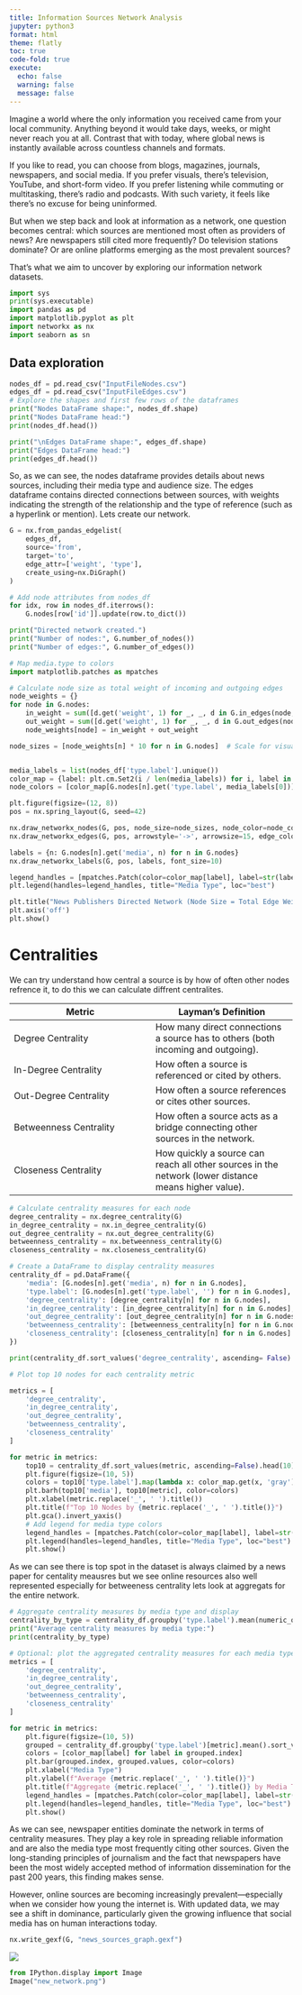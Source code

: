 ```yaml
---
title: Information Sources Network Analysis
jupyter: python3
format: html
theme: flatly
toc: true
code-fold: true
execute:
  echo: false
  warning: false
  message: false
---
```


Imagine a world where the only information you received came from your local community. Anything beyond it would take days, weeks, or might never reach you at all. Contrast that with today, where global news is instantly available across countless channels and formats.

If you like to read, you can choose from blogs, magazines, journals, newspapers, and social media. If you prefer visuals, there’s television, YouTube, and short-form video. If you prefer listening while commuting or multitasking, there’s radio and podcasts. With such variety, it feels like there’s no excuse for being uninformed.

But when we step back and look at information as a network, one question becomes central: which sources are mentioned most often as providers of news? Are newspapers still cited more frequently? Do television stations dominate? Or are online platforms emerging as the most prevalent sources?

That’s what we aim to uncover by exploring our information network datasets.

```python
import sys
print(sys.executable)
import pandas as pd
import matplotlib.pyplot as plt
import networkx as nx
import seaborn as sn

```

## Data exploration

```python
nodes_df = pd.read_csv("InputFileNodes.csv")
edges_df = pd.read_csv("InputFileEdges.csv")
# Explore the shapes and first few rows of the dataframes
print("Nodes DataFrame shape:", nodes_df.shape)
print("Nodes DataFrame head:")
print(nodes_df.head())

print("\nEdges DataFrame shape:", edges_df.shape)
print("Edges DataFrame head:")
print(edges_df.head())
```

So, as we can see, the nodes dataframe provides details about news sources, including their media type and audience size. The edges dataframe contains directed connections between sources, with weights indicating the strength of the relationship and the type of reference (such as a hyperlink or mention). Lets create our network.

```python
G = nx.from_pandas_edgelist(
    edges_df,
    source='from',
    target='to',
    edge_attr=['weight', 'type'],
    create_using=nx.DiGraph()
)

# Add node attributes from nodes_df
for idx, row in nodes_df.iterrows():
    G.nodes[row['id']].update(row.to_dict())

print("Directed network created.")
print("Number of nodes:", G.number_of_nodes())
print("Number of edges:", G.number_of_edges())
```

```python
# Map media.type to colors
import matplotlib.patches as mpatches


```

```python
# Calculate node size as total weight of incoming and outgoing edges
node_weights = {}
for node in G.nodes:
    in_weight = sum([d.get('weight', 1) for _, _, d in G.in_edges(node, data=True)])
    out_weight = sum([d.get('weight', 1) for _, _, d in G.out_edges(node, data=True)])
    node_weights[node] = in_weight + out_weight

node_sizes = [node_weights[n] * 10 for n in G.nodes]  # Scale for visualization


media_labels = list(nodes_df['type.label'].unique())
color_map = {label: plt.cm.Set2(i / len(media_labels)) for i, label in enumerate(media_labels)}
node_colors = [color_map[G.nodes[n].get('type.label', media_labels[0])] for n in G.nodes]

plt.figure(figsize=(12, 8))
pos = nx.spring_layout(G, seed=42)

nx.draw_networkx_nodes(G, pos, node_size=node_sizes, node_color=node_colors, alpha=0.8)
nx.draw_networkx_edges(G, pos, arrowstyle='->', arrowsize=15, edge_color='gray', alpha=0.6)

labels = {n: G.nodes[n].get('media', n) for n in G.nodes}
nx.draw_networkx_labels(G, pos, labels, font_size=10)

legend_handles = [mpatches.Patch(color=color_map[label], label=str(label)) for label in media_labels]
plt.legend(handles=legend_handles, title="Media Type", loc="best")

plt.title("News Publishers Directed Network (Node Size = Total Edge Weight, Color = Media Type)")
plt.axis('off')
plt.show()
```

# Centralities

We can try understand how central a source is by how of often other nodes refrence it, to do this we can calculate diffrent centralites.

| Metric | Layman's Definition |
|----|----|
| Degree Centrality | How many direct connections a source has to others (both incoming and outgoing). |
| In-Degree Centrality | How often a source is referenced or cited by others. |
| Out-Degree Centrality | How often a source references or cites other sources. |
| Betweenness Centrality | How often a source acts as a bridge connecting other sources in the network. |
| Closeness Centrality | How quickly a source can reach all other sources in the network (lower distance means higher value). |

```python
# Calculate centrality measures for each node
degree_centrality = nx.degree_centrality(G)
in_degree_centrality = nx.in_degree_centrality(G)
out_degree_centrality = nx.out_degree_centrality(G)
betweenness_centrality = nx.betweenness_centrality(G)
closeness_centrality = nx.closeness_centrality(G)

# Create a DataFrame to display centrality measures
centrality_df = pd.DataFrame({
    'media': [G.nodes[n].get('media', n) for n in G.nodes],
    'type.label': [G.nodes[n].get('type.label', '') for n in G.nodes],
    'degree_centrality': [degree_centrality[n] for n in G.nodes],
    'in_degree_centrality': [in_degree_centrality[n] for n in G.nodes],
    'out_degree_centrality': [out_degree_centrality[n] for n in G.nodes],
    'betweenness_centrality': [betweenness_centrality[n] for n in G.nodes],
    'closeness_centrality': [closeness_centrality[n] for n in G.nodes]
})

print(centrality_df.sort_values('degree_centrality', ascending= False).head(10))
```

```python
# Plot top 10 nodes for each centrality metric

metrics = [
    'degree_centrality',
    'in_degree_centrality',
    'out_degree_centrality',
    'betweenness_centrality',
    'closeness_centrality'
]

for metric in metrics:
    top10 = centrality_df.sort_values(metric, ascending=False).head(10)
    plt.figure(figsize=(10, 5))
    colors = top10['type.label'].map(lambda x: color_map.get(x, 'gray'))
    plt.barh(top10['media'], top10[metric], color=colors)
    plt.xlabel(metric.replace('_', ' ').title())
    plt.title(f"Top 10 Nodes by {metric.replace('_', ' ').title()}")
    plt.gca().invert_yaxis()
    # Add legend for media type colors
    legend_handles = [mpatches.Patch(color=color_map[label], label=str(label)) for label in top10['type.label'].unique()]
    plt.legend(handles=legend_handles, title="Media Type", loc="best")
    plt.show()
```

As we can see there is top spot in the dataset is always claimed by a news paper for centality meausres but we see online resources also well represented especially for betweeness centrality lets look at aggregats for the entire network.

```python
# Aggregate centrality measures by media type and display
centrality_by_type = centrality_df.groupby('type.label').mean(numeric_only=True)
print("Average centrality measures by media type:")
print(centrality_by_type)

# Optional: plot the aggregated centrality measures for each media type
metrics = [
    'degree_centrality',
    'in_degree_centrality',
    'out_degree_centrality',
    'betweenness_centrality',
    'closeness_centrality'
]

for metric in metrics:
    plt.figure(figsize=(10, 5))
    grouped = centrality_df.groupby('type.label')[metric].mean().sort_values(ascending=False)
    colors = [color_map[label] for label in grouped.index]
    plt.bar(grouped.index, grouped.values, color=colors)
    plt.xlabel("Media Type")
    plt.ylabel(f"Average {metric.replace('_', ' ').title()}")
    plt.title(f"Aggregate {metric.replace('_', ' ').title()} by Media Type")
    legend_handles = [mpatches.Patch(color=color_map[label], label=str(label)) for label in grouped.index]
    plt.legend(handles=legend_handles, title="Media Type", loc="best")
    plt.show()
```

As we can see, newspaper entities dominate the network in terms of centrality measures. They play a key role in spreading reliable information and are also the media type most frequently citing other sources. Given the long-standing principles of journalism and the fact that newspapers have been the most widely accepted method of information dissemination for the past 200 years, this finding makes sense.

However, online sources are becoming increasingly prevalent—especially when we consider how young the internet is. With updated data, we may see a shift in dominance, particularly given the growing influence that social media has on human interactions today.

```python
nx.write_gexf(G, "news_sources_graph.gexf")

```

![](images/clipboard-2020778541.png)

```python
from IPython.display import Image
Image("new_network.png")
```
